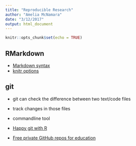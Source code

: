 ```yaml
---
title: "Reproducible Research"
author: "Amelia McNamara"
date: "3/12/2017"
output: html_document
---
```


```r
knitr::opts_chunk$set(echo = TRUE)
```
## RMarkdown
- [Markdown syntax](http://daringfireball.net/projects/markdown/syntax)
- [knitr options](https://yihui.name/knitr/options/)


## git 
- git can check the difference between two text/code files
- track changes in those files
- commandline tool
- [Happy git with R](http://happygitwithr.com/)

+ [Free private GitHub repos for education](https://education.github.com/)
